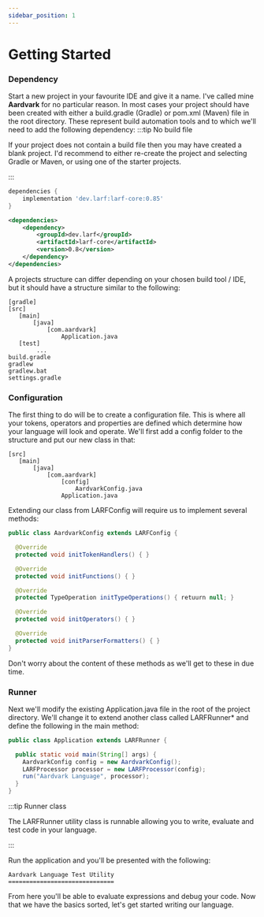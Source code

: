 ```yaml
---
sidebar_position: 1
---
```

# Getting Started
### Dependency
Start a new project in your favourite IDE and give it a name. I've called mine **Aardvark** for no particular reason.
In most cases your project should have been created with either a build.gradle (Gradle) or pom.xml (Maven) file in the
root directory. These represent build automation tools and to which we'll need to add the following dependency:
:::tip No build file

If your project does not contain a build file then you may have created a blank project. I'd recommend to either
re-create the project and selecting Gradle or Maven, or using one of the starter projects.

:::
```gradle title="build.gradle"
dependencies {
    implementation 'dev.larf:larf-core:0.85'
}
```
```xml title="pom.xml"
<dependencies>
    <dependency>
        <groupId>dev.larf</groupId>
        <artifactId>larf-core</artifactId>
        <version>0.8</version>
    </dependency>
</dependencies>
```
A projects structure can differ depending on your chosen build tool / IDE, but it should have a structure similar
to the following:
```
[gradle]
[src]
   [main]
       [java]
           [com.aardvark]
               Application.java
   [test]
        ... 
build.gradle
gradlew
gradlew.bat
settings.gradle
```
### Configuration
The first thing to do will be to create a configuration file. This is where all your tokens, operators and properties
are defined which determine how your language will look and operate. We'll first add a config folder to the structure
and put our new class in that:
```
[src]
   [main]
       [java]
           [com.aardvark]
               [config]
                   AardvarkConfig.java
               Application.java
```
Extending our class from LARFConfig will require us to implement several methods:
```java
public class AardvarkConfig extends LARFConfig {

  @Override
  protected void initTokenHandlers() { }

  @Override
  protected void initFunctions() { }

  @Override
  protected TypeOperation initTypeOperations() { retuurn null; }

  @Override
  protected void initOperators() { }

  @Override
  protected void initParserFormatters() { }
}
```
Don't worry about the content of these methods as we'll get to these in due time.

### Runner
Next we'll modify the existing Application.java file in the root of the project directory. We'll change it to extend another class called LARFRunner*
and define the following in the main method:

```java
public class Application extends LARFRunner {

  public static void main(String[] args) {
    AardvarkConfig config = new AardvarkConfig();
    LARFProcessor processor = new LARFProcessor(config);
    run("Aardvark Language", processor);
  }
}
```

:::tip Runner class

The LARFRunner utility class is runnable allowing you to write, evaluate and test code in your language.

:::

Run the application and you'll be presented with the following:
```
Aardvark Language Test Utility
==============================

```
From here you'll be able to evaluate expressions and debug your code. Now that we have the basics sorted, let's get
started writing our language.